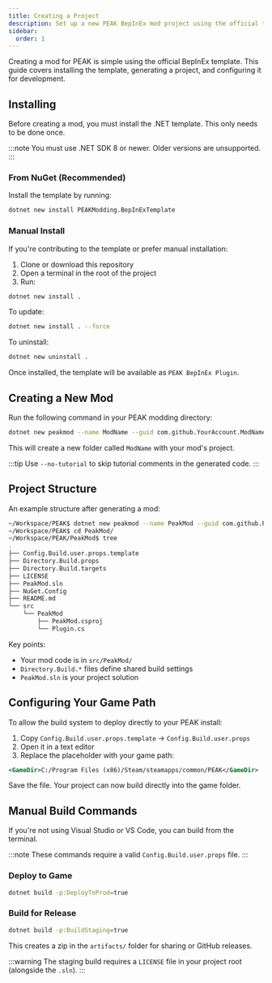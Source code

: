 ```yaml
---
title: Creating a Project
description: Set up a new PEAK BepInEx mod project using the official template.
sidebar:
  order: 1
---
```



Creating a mod for PEAK is simple using the official BepInEx template. This guide covers installing the template, generating a project, and configuring it for development.

## Installing

Before creating a mod, you must install the .NET template. This only needs to be done once.

:::note
You must use .NET SDK 8 or newer. Older versions are unsupported.
:::

### From NuGet (Recommended)

Install the template by running:

```bash
dotnet new install PEAKModding.BepInExTemplate
```

### Manual Install

If you're contributing to the template or prefer manual installation:

1. Clone or download this repository
2. Open a terminal in the root of the project
3. Run:

```bash
dotnet new install .
```

To update:  
```bash
dotnet new install . --force
```

To uninstall:  
```bash
dotnet new uninstall .
```

Once installed, the template will be available as `PEAK BepInEx Plugin`.

## Creating a New Mod

Run the following command in your PEAK modding directory:

```bash
dotnet new peakmod --name ModName --guid com.github.YourAccount.ModName
```

This will create a new folder called `ModName` with your mod's project.

:::tip
Use `--no-tutorial` to skip tutorial comments in the generated code.
:::

## Project Structure

An example structure after generating a mod:

```bash
~/Workspace/PEAK$ dotnet new peakmod --name PeakMod --guid com.github.PEAKModding.PeakMod
~/Workspace/PEAK$ cd PeakMod/
~/Workspace/PEAK/PeakMod$ tree
.
├── Config.Build.user.props.template
├── Directory.Build.props
├── Directory.Build.targets
├── LICENSE
├── PeakMod.sln
├── NuGet.Config
├── README.md
└── src
    └── PeakMod
        ├── PeakMod.csproj
        └── Plugin.cs
```

Key points:

- Your mod code is in `src/PeakMod/`
- `Directory.Build.*` files define shared build settings
- `PeakMod.sln` is your project solution

## Configuring Your Game Path

To allow the build system to deploy directly to your PEAK install:

1. Copy `Config.Build.user.props.template` → `Config.Build.user.props`
2. Open it in a text editor
3. Replace the placeholder with your game path:

```xml
<GameDir>C:/Program Files (x86)/Steam/steamapps/common/PEAK</GameDir>
```

Save the file. Your project can now build directly into the game folder.

## Manual Build Commands

If you're not using Visual Studio or VS Code, you can build from the terminal.

:::note
These commands require a valid `Config.Build.user.props` file.
:::

### Deploy to Game

```bash
dotnet build -p:DeployToProd=true
```

### Build for Release

```bash
dotnet build -p:BuildStaging=true
```

This creates a zip in the `artifacts/` folder for sharing or GitHub releases.

:::warning
The staging build requires a `LICENSE` file in your project root (alongside the `.sln`).
:::

<LinkCard
  title="Coding"
  href="/creating-a-mod/coding"
  description="Learn how to use the plugin structure and add your first working code."
/>

<LinkCard
  title="Publishing your mod"
  href="/creating-a-mod/publishing"
  description="Upload your mod for everyone to download!"
/>